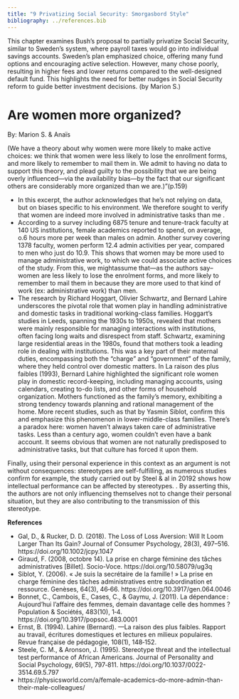 ```yaml
---
title: "9 Privatizing Social Security: Smorgasbord Style"
bibliography: ../references.bib
---
```


::: callout-note
This chapter examines Bush's proposal to partially privatize Social Security, similar to Sweden's system, where payroll taxes would go into individual savings accounts. Sweden's plan emphasized choice, offering many fund options and encouraging active selection. However, many chose poorly, resulting in higher fees and lower returns compared to the well-designed default fund. This highlights the need for better nudges in Social Security reform to guide better investment decisions. (by Marion S.)
:::

# Are women more organized?

::: author
By: Marion S. & Anaïs
:::

::: highlight-quote
(We have a theory about why women were more likely to make active choices: we think that women were less likely to lose the enrollment forms, and more likely to remember to mail them in. We admit to having no data to support this theory, and plead guilty to the possibility that we are being overly influenced—via the availability bias—by the fact that our significant others are considerably more organized than we are.)”(p.159)
:::

- In this excerpt, the author acknowledges that he's not relying on data, but on biases specific to his environment. We therefore sought to verify that women are indeed more involved in administrative tasks than me .
- According to a survey including 6875 tenure and tenure-track faculty at 140 US institutions, female academics reported to spend, on average, o.6 hours more per week than males on admin. Another survey covering 1378 faculty, women perform 12.4 admin activities per year, compared to men who just do 10.9. This shows that women may be more used to manage administrative work, to which we could associate active choices of the study. From this, we mightassume that—as the authors say–women are less likely to lose the enrolment forms, and more likely to remember to mail them in because they are more used to that kind of work (ex: administrative work) than men. 
- The research by Richard Hoggart, Olivier Schwartz, and Bernard Lahire underscores the pivotal role that women play in handling administrative and domestic tasks in traditional working-class families.
Hoggart's studies in Leeds, spanning the 1930s to 1950s, revealed that mothers were mainly responsible for managing interactions with institutions, often facing long waits and disrespect from staff.
Schwartz, examining large residential areas in the 1980s, found that mothers took a leading role in dealing with institutions. This was a key part of their maternal duties, encompassing both the "charge" and "government" of the family, where they held control over domestic matters.
In La raison des plus faibles (1993), Bernard Lahire highlighted the significant role women play in domestic record-keeping, including managing accounts, using calendars, creating to-do lists, and other forms of household organization. Mothers functioned as the family's memory, exhibiting a strong tendency towards planning and rational management of the home. 
More recent studies, such as that by Yasmin Siblot, confirm this and emphasize this phenomenon in lower-middle-class families. 
There's a paradox here: women haven't always taken care of administrative tasks. Less than a century ago, women couldn't even have a bank account.  It seems obvious that women are not naturally  predisposed to administrative tasks, but that culture has forced it upon them.

Finally, using their personal experience in this context as an argument is not without consequences: stereotypes are self-fulfilling, as numerous studies confirm for example, the study carried out by Steel & al in 20192 shows how intellectual performance can be affected by stereotypes. . By asserting this, the authors are not only influencing themselves not to change their personal situation, but they are also contributing to the transmission of this stereotype.

**References**

- Gal, D., & Rucker, D. D. (2018). The Loss of Loss Aversion: Will It Loom Larger Than Its Gain? Journal of Consumer Psychology, 28(3), 497–516. https://doi.org/10.1002/jcpy.1047
- Giraud, F. (2008, octobre 14). La prise en charge féminine des tâches administratives [Billet]. Socio-Voce. https://doi.org/10.58079/ug3q
- Siblot, Y. (2006). « Je suis la secrétaire de la famille ! » La prise en charge féminine des tâches administratives entre subordination et ressource. Genèses, 64(3), 46‑66. https://doi.org/10.3917/gen.064.0046
- Bonnet, C., Cambois, E., Cases, C., & Gaymu, J. (2011). La dépendance : Aujourd’hui l’affaire des femmes, demain davantage celle des hommes ? Population & Sociétés, 483(10), 1‑4. https://doi.org/10.3917/popsoc.483.0001
- Ernst, B. (1994). Lahire (Bernard). —La raison des plus faibles. Rapport au travail, écritures domestiques et lectures en milieux populaires. Revue française de pédagogie, 108(1), 148‑152.
- Steele, C. M., & Aronson, J. (1995). Stereotype threat and the intellectual test performance of African Americans. Journal of Personality and Social Psychology, 69(5), 797‑811. https://doi.org/10.1037/0022-3514.69.5.797
- https://physicsworld.com/a/female-academics-do-more-admin-than-their-male-colleagues/


